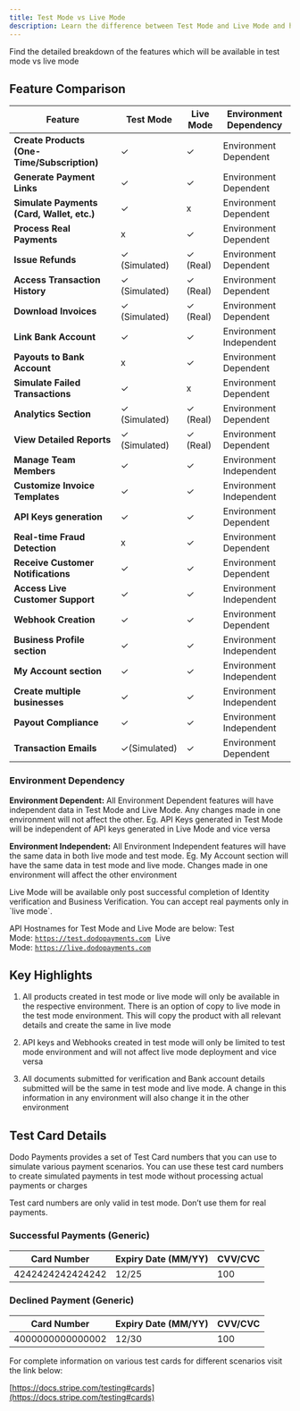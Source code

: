 ```yaml
---
title: Test Mode vs Live Mode
description: Learn the difference between Test Mode and Live Mode and how to switch between them.
---
```


Find the detailed breakdown of the features which will be available in test mode vs live mode

## Feature Comparison

| **Feature**                                 | **Test Mode** | **Live Mode** | **Environment Dependency** |
| ------------------------------------------- | ------------- | ------------- | -------------------------- |
| **Create Products (One-Time/Subscription)** | ✓             | ✓             | Environment Dependent      |
| **Generate Payment Links**                  | ✓             | ✓             | Environment Dependent      |
| **Simulate Payments (Card, Wallet, etc.)**  | ✓             | x             | Environment Dependent      |
| **Process Real Payments**                   | x             | ✓             | Environment Dependent      |
| **Issue Refunds**                           | ✓ (Simulated) | ✓ (Real)      | Environment Dependent      |
| **Access Transaction History**              | ✓ (Simulated) | ✓ (Real)      | Environment Dependent      |
| **Download Invoices**                       | ✓ (Simulated) | ✓ (Real)      | Environment Dependent      |
| **Link Bank Account**                       | ✓             | ✓             | Environment Independent    |
| **Payouts to Bank Account**                 | x             | ✓             | Environment Dependent      |
| **Simulate Failed Transactions**            | ✓             | x             | Environment Dependent      |
| **Analytics Section**                       | ✓ (Simulated) | ✓ (Real)      | Environment Dependent      |
| **View Detailed Reports**                   | ✓ (Simulated) | ✓ (Real)      | Environment Dependent      |
| **Manage Team Members**                     | ✓             | ✓             | Environment Independent    |
| **Customize Invoice Templates**             | ✓             | ✓             | Environment Independent    |
| **API Keys generation**                     | ✓             | ✓             | Environment Dependent      |
| **Real-time Fraud Detection**               | x             | ✓             | Environment Dependent      |
| **Receive Customer Notifications**          | ✓             | ✓             | Environment Dependent      |
| **Access Live Customer Support**            | ✓             | ✓             | Environment Independent    |
| **Webhook Creation**                        | ✓             | ✓             | Environment Dependent      |
| **Business Profile section**                | ✓             | ✓             | Environment Independent    |
| **My Account section**                      | ✓             | ✓             | Environment Independent    |
| **Create multiple businesses**              | ✓             | ✓             | Environment Independent    |
| **Payout Compliance**                       | ✓             | ✓             | Environment Independent    |
| **Transaction Emails**                      | ✓(Simulated)  | ✓             | Environment Dependent      |

### Environment Dependency

**Environment Dependent:** All Environment Dependent features will have independent data in Test Mode and Live Mode. Any changes made in one environment will not affect the other. Eg. API Keys generated in Test Mode will be independent of API keys generated in Live Mode and vice versa

**Environment Independent:** All Environment Independent features will have the same data in both live mode and test mode. Eg. My Account section will have the same data in test mode and live mode. Changes made in one environment will affect the other environment

Live Mode will be available only post successful completion of Identity verification and Business Verification. You can accept real payments only in \`live mode\`.

API Hostnames for Test Mode and Live Mode are below:
Test Mode: [`https://test.dodopayments.com`](https://test.dodopayments.com/) 
Live Mode: [`https://live.dodopayments.com`](https://live.dodopayments.com/)

## Key Highlights

1. All products created in test mode or live mode will only be available in the respective environment. There is an option of copy to live mode in the test mode environment. This will copy the product with all relevant details and create the same in live mode

2. API keys and Webhooks created in test mode will only be limited to test mode environment and will not affect live mode deployment and vice versa

3. All documents submitted for verification and Bank account details submitted will be the same in test mode and live mode. A change in this information in any environment will also change it in the other environment

## Test Card Details

Dodo Payments provides a set of Test Card numbers that you can use to simulate various payment scenarios. You can use these test card numbers to create simulated payments in test mode without processing actual payments or charges

Test card numbers are only valid in test mode. Don’t use them for real payments.

### Successful Payments (Generic)

| **Card Number**  | **Expiry Date (MM/YY)** | **CVV/CVC** |
| ---------------- | ----------------------- | ----------- |
| 4242424242424242 | 12/25                   | 100         |

### Declined Payment (Generic)

| **Card Number**  | **Expiry Date (MM/YY)** | **CVV/CVC** |
| ---------------- | ----------------------- | ----------- |
| 4000000000000002 | 12/30                   | 100         |

For complete information on various test cards for different scenarios visit the link below:

[https://docs.stripe.com/testing#cards](https://docs.stripe.com/testing#cards)